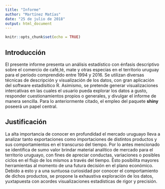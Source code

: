 ---
title: "Informe"
author: "Martínez Matías"
date: "25 de julio de 2018"
output: html_document
---

```{r setup, include=FALSE}
knitr::opts_chunk$set(echo = TRUE)
```


## Introducción 
 
El presente informe presenta un análisis estadístico con énfasis descriptivo sobre el comercio de café,té, mate y otras especias en el territorio uruguay para el período comprendido entre 1994 y 2016.
Se utilizan diversas técnicas de descripción y visualización de los datos, con gran aplicación del software estadísitico R.
Asimismo, se pretende generar visualizaciones intercativas en las cuales el usuario pueda explorar los datos a gusto, responder cuestionamientos propios o generales, y divulgar el informe de manera sencilla. Para lo anteriormente citado, el empleo del paquete **shiny** poseerá un papel central.


## Justificación

La alta importancia de conocer en profundidad el mercado uruguayo lleva a analizar tanto exportaciones como importaciones de distintos productos y sus comportamientos en el transcurso del tiempo. Por lo antes mencionado se identifica de sumo valor brindar material analítico de mercado para el territorio uruguayo, con fines de apreciar conductas, variaciones o posibles ciclos en el flujo de los mismos a través del tiempo. Ésto posibilita mayores herramientas al momento de una futura decisión en el plano económico. 
Debido a esto y a una suntuosa curiosidad por conocer el comportamiento de dichos productos, se propone la exhaustiva exploración de los datos, yuxtapuesta con acordes visualizaciones estadísticas de rigor y precisión.
  



